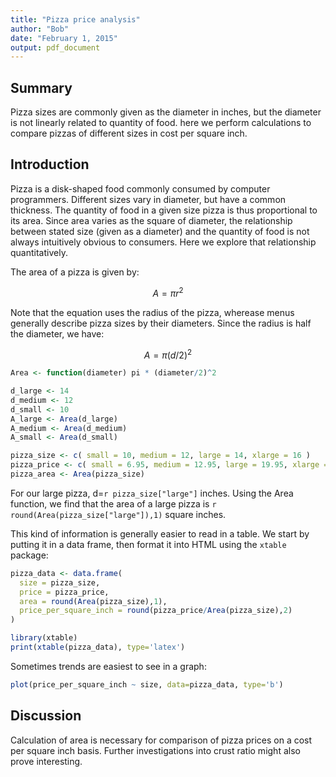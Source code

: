 ```yaml
---
title: "Pizza price analysis"
author: "Bob"
date: "February 1, 2015"
output: pdf_document
---
```

## Summary

Pizza sizes are commonly given as the diameter in inches, but the diameter is not linearly related to quantity of food. here we perform calculations to compare pizzas of different sizes in cost per square inch.

## Introduction
Pizza is a disk-shaped food commonly consumed by computer programmers. Different sizes vary in diameter, but have a common thickness. The quantity of food in a given size pizza is thus proportional to its area. Since area varies as the square of diameter, the relationship between stated size (given as a diameter) and the quantity of food is not always intuitively obvious to consumers. Here we explore that relationship quantitatively.

The area of a pizza is given by:

$$
A = \pi r^2
$$

Note that the equation uses the radius of the pizza, wherease menus generally describe pizza sizes by their diameters. Since the radius is half the diameter, we have:

$$
A = \pi (d/2) ^ 2
$$

```r
Area <- function(diameter) pi * (diameter/2)^2
```

```r
d_large <- 14
d_medium <- 12
d_small <- 10
A_large <- Area(d_large)
A_medium <- Area(d_medium)
A_small <- Area(d_small)
```

```r
pizza_size <- c( small = 10, medium = 12, large = 14, xlarge = 16 )
pizza_price <- c( small = 6.95, medium = 12.95, large = 19.95, xlarge = 22.95 )
pizza_area <- Area(pizza_size)
```

For our large pizza, d=`r pizza_size["large"]` inches. Using the Area function, we find that the area of a large pizza is `r round(Area(pizza_size["large"]),1)` square inches. 

This kind of information is generally easier to read in a table. We start by putting it in a data frame, then format it into HTML using the `xtable` package:

```r
pizza_data <- data.frame(
  size = pizza_size,
  price = pizza_price,
  area = round(Area(pizza_size),1),
  price_per_square_inch = round(pizza_price/Area(pizza_size),2)
)
```

```r
library(xtable)
print(xtable(pizza_data), type='latex')
```

Sometimes trends are easiest to see in a graph:
```r
plot(price_per_square_inch ~ size, data=pizza_data, type='b')
```


## Discussion

Calculation of area is necessary for comparison of pizza prices on a cost per square inch basis. Further investigations into crust ratio might also prove interesting.